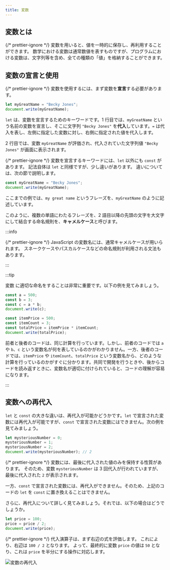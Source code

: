 ```yaml
---
title: 変数
---
```


## <Term type="javascriptVariable">変数</Term>とは

{/* prettier-ignore */}
<Term type="javascriptVariable">変数</Term>を用いると、<Term type="javascriptValue">値</Term>を一時的に保存し、再利用することができます。
数学における変数は通常数値を表すものですが、プログラムにおける<Term type="javascriptVariable">変数</Term>は、<Term type="javascriptString">文字列</Term>等を含め、全ての種類の「<Term type="javascriptValue">値</Term>」を格納することができます。

## <Term type="javascriptVariable">変数</Term>の<Term type="javascriptDeclaration">宣言</Term>と使用

{/* prettier-ignore */}
<Term type="javascriptVariable">変数</Term>を使用するには、まず<Term type="javascriptVariable">変数</Term>を<Term type="javascriptDeclaration">**宣言**</Term>する必要があります。

```javascript title="script.js"
let myGreatName = "Becky Jones";
document.write(myGreatName);
```

`let` は、<Term type="javascriptVariable">変数</Term>を<Term type="javascriptDeclaration">宣言</Term>するためのキーワードです。1 行目では、`myGreatName` という名前の<Term type="javascriptVariable">変数</Term>を<Term type="javascriptDeclaration">宣言</Term>し、そこに文字列 `"Becky Jones"` を<Term type="javascriptAssignment">**代入**</Term>しています。`=` は<Term type="javascriptAssignment">代入</Term>を表し、左側に指定した<Term type="javascriptVariable">変数</Term>に対し、右側に指定された<Term type="javascriptValue">値</Term>を<Term type="javascriptAssignment">代入</Term>します。

2 行目では、<Term type="javascriptVariable">変数</Term> `myGreatName` が<Term type="javascriptEvaluation">評価</Term>され、<Term type="javascriptAssignment">代入</Term>されていた<Term type="javascriptString">文字列</Term><Term type="javascriptValue">値</Term> `"Becky Jones"` が画面に表示されます。

{/* prettier-ignore */}
<Term type="javascriptVariable">変数</Term>を<Term type="javascriptDeclaration">宣言</Term>するキーワードには、`let` 以外にも `const` があります。
記法自体は `let` と同様ですが、少し違いがあります。
違いについては、次の節で説明します。

```javascript title="script.js"
const myGreatName = "Becky Jones";
document.write(myGreatName);
```

ここまでの例では、`my great name` というフレーズを、`myGreatName` のように記述しています。

このように、複数の単語にわたるフレーズを、2 語目以降の先頭の文字を大文字にして結合する命名規則を、<Term type="camelCase">**キャメルケース**</Term>と呼びます。

:::info

{/* prettier-ignore */}
<Term type="javascript">JavaScript</Term> の<Term type="javascriptVariable">変数</Term>名には、通常<Term type="camelCase">キャメルケース</Term>が用いられます。
<Term type="snakeCase">スネークケース</Term>や<Term type="pascalCase">パスカルケース</Term>などの命名規則が利用される文法もあります。

:::

:::tip

<Term type="javascriptVariable">変数</Term>
に適切な命名をすることは非常に重要です。以下の例を見てみましょう。

```javascript
const a = 500;
const b = 3;
const c = a * b;
document.write(c);
```

```javascript
const itemPrice = 500;
const itemCount = 3;
const totalPrice = itemPrice * itemCount;
document.write(totalPrice);
```

前者と後者のコードは、同じ計算を行っています。しかし、前者のコードでは `a` や `b`、`c` という変数名が何を表しているのかがわかりません。一方、後者のコードでは、`itemPrice` や `itemCount`、`totalPrice` という変数名から、どのような計算を行っているのかがすぐに分かります。共同で開発を行うときや、後からコードを読み返すときに、変数名が適切に付けられていると、コードの理解が容易になります。

:::

## <Term type="javascriptVariable">変数</Term>への再<Term type="javascriptAssignment">代入</Term>

`let` と `const` の大きな違いは、再<Term type="javascriptAssignment">代入</Term>が可能かどうかです。`let` で<Term type="javascriptDeclaration">宣言</Term>された<Term type="javascriptVariable">変数</Term>には再<Term type="javascriptAssignment">代入</Term>が可能ですが、`const` で<Term type="javascriptDeclaration">宣言</Term>された<Term type="javascriptVariable">変数</Term>にはできません。次の例を見てみましょう。

```javascript title="script.js"
let mysteriousNumber = 0;
mysteriousNumber = 1;
mysteriousNumber = 2;
document.write(mysteriousNumber); // 2
```

{/* prettier-ignore */}
<Term type="javascriptVariable">変数</Term>には、最後に<Term type="javascriptAssignment">代入</Term>された<Term type="javascriptValue">値</Term>のみを保持する性質があります。
そのため、<Term type="javascriptVariable">変数</Term> `mysteriousNumber` は 3 回<Term type="javascriptAssignment">代入</Term>が行われていますが、最後に<Term type="javascriptAssignment">代入</Term>された `2` が表示されます。

一方、`const` で<Term type="javascriptDeclaration">宣言</Term>された<Term type="javascriptVariable">変数</Term>には、再<Term type="javascriptAssignment">代入</Term>ができません。そのため、上記のコードの `let` を `const` に置き換えることはできません。

さらに、再<Term type="javascriptAssignment">代入</Term>について詳しく見てみましょう。それでは、以下の場合はどうでしょうか。

```javascript title="script.js"
let price = 100;
price = price / 2;
document.write(price);
```

<ViewSource url={import.meta.url} path="_samples/compound-assignment" />

{/* prettier-ignore */}
<Term type="javascriptAssignment">代入</Term><Term type="javascriptOperator">演算子</Term>は、まず右辺の<Term type="javascriptExpression">式</Term>を<Term type="javascriptEvaluation">評価</Term>します。
これにより、右辺は `100 / 2` となります。
よって、最終的に<Term type="javascriptVariable">変数</Term> `price` の<Term type="javascriptValue">値</Term>は `50` となり、これは `price` を半分にする操作に対応します。

![変数の再代入](./reassignment-evaluation.png)
